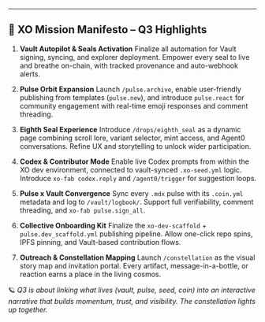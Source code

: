 ---

## 🚀 XO Mission Manifesto – Q3 Highlights

1. **Vault Autopilot & Seals Activation**
   Finalize all automation for Vault signing, syncing, and explorer deployment. Empower every seal to live and breathe on-chain, with tracked provenance and auto-webhook alerts.

2. **Pulse Orbit Expansion**
   Launch `/pulse.archive`, enable user-friendly publishing from templates (`pulse.new`), and introduce `pulse.react` for community engagement with real-time emoji responses and comment threading.

3. **Eighth Seal Experience**
   Introduce `/drops/eighth_seal` as a dynamic page combining scroll lore, variant selector, mint access, and Agent0 conversations. Refine UX and storytelling to unlock wider participation.

4. **Codex & Contributor Mode**
   Enable live Codex prompts from within the XO dev environment, connected to vault-synced `.xo-seed.yml` logic. Introduce `xo-fab codex.reply` and `/agent0/trigger` for suggestion loops.

5. **Pulse x Vault Convergence**
   Sync every `.mdx` pulse with its `.coin.yml` metadata and log to `/vault/logbook/`. Support full verifiability, comment threading, and `xo-fab pulse.sign_all`.

6. **Collective Onboarding Kit**
   Finalize the `xo-dev-scaffold` + `pulse.dev_scaffold.yml` publishing pipeline. Allow one-click repo spins, IPFS pinning, and Vault-based contribution flows.

7. **Outreach & Constellation Mapping**
   Launch `/constellation` as the visual story map and invitation portal. Every artifact, message-in-a-bottle, or reaction earns a place in the living cosmos.

🪐 _Q3 is about linking what lives (vault, pulse, seed, coin) into an interactive narrative that builds momentum, trust, and visibility. The constellation lights up together._
